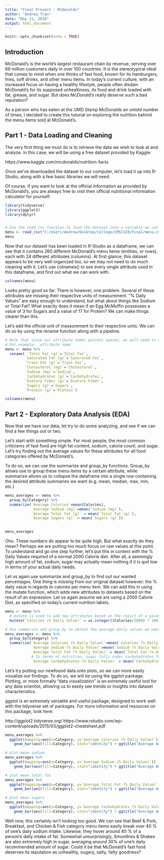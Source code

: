 ```yaml
---
title: "Final Project - McDonalds"
author: "Andrew Tran"
date: "May 11, 2018"
output: html_document
---
```


```r
knitr::opts_chunk$set(echo = TRUE)
```

## Introduction

  McDonald's is the world's largest restaurant chain by revenue, serving over 69 million customers daily in over 100 countries. It is the stereotypical ideal that comes to mind when one thinks of fast food, known for its hamburgers, fries, soft drinks, and other menu items. In today's current culture, with an increased focus on having a healthy lifestyle, people often disdain McDonald's for its supposed unhealtiness, its food and drink loaded with fat, grease, and sugar. But does McDonald's really deserve such a bad reputation? 
  
  As a person who has eaten at the UMD Stamp McDonalds an untold number of times, I decided to create this tutorial on exploring the nutrition behind the menu items sold at McDonald's. 
  

## Part 1 - Data Loading and Cleaning 
  
  The very first thing we must do is to retrieve the data we wish to look at and analyze. In this case, we will be using a free dataset provided by Kaggle: 
  
https://www.kaggle.com/mcdonalds/nutrition-facts

  Once we've downloaded the dataset to our computer, let's load it up into R-Studio, along with a few basic libraries we will need. 
  
  Of course, if you want to look at the official information as provided by McDonald's, you are always free to visit their official nutritional information calculator for yourself:
  
  

```r
library(tidyverse)
library(ggplot2)
library(dplyr)


# Use the read_csv function to load the dataset into a variable we can use. 
menu <- read_csv("C:/Users/Andrew/Desktop/College/CMSC320/Final/menu.csv")
menu
```


  Now that our dataset has been loaded in R-Studio as a dataframe, we can see that it contains 260 different McDonald's menu items (entities, or rows), each with 24 different attributes (columns). At first glance, this dataset appears to be very well organized too, so we may not need to do much cleaning with it. Let's use colnames() to see every single attribute used in this dataframe, and find out what we can work with. 

```r
colnames(menu)
```


  Looks pretty good so far. There is however, one problem. Several of these attributes are missing their respective units of measurement. "% Daily Values" are easy enough to understand, but what about things like Sodium or Total Fat? What exactly does it mean if an Egg McMuffin possesses a value of 3 for Sugars and a value of 17 for Protein? We can make things clearer than this. 
  
  Let's add the official unit of measurement to their respective units. We can do so by using the rename function along with a pipeline. 
  

  
```r
# Note that since our attribute names possess spaces, we will need to use backtabs `` in order to access them.
# For example: `attribute name` 
menu <- menu %>%
  rename( `Total Fat (g)`=`Total Fat`, 
         `Saturated Fat (g)`=`Saturated Fat`, 
         `Trans Fat (g)`=`Trans Fat`,
         `Cholesterol (mg)`=`Cholesterol`,
         `Sodium (mg)`=`Sodium`,
         `Carbohydrates (g)`=`Carbohydrates`,
         `Dietary Fiber (g)`=`Dietary Fiber`,
         `Sugars (g)`=`Sugars`,
         `Protein (g)`=`Protein`)

colnames(menu)
```
  
  
## Part 2 - Exploratory Data Analysis (EDA)

  Now that we have our data, let try to do some analyzing, and see if we can find a few things out or two.
  
 Let's start with something simple. For most people, the most common criticisms of fast food are high fat content, sodium, calorie count, and sugar. Let's try finding out the average values for these attributes for all food categories offered by McDonald's. 
  
  To do so, we can use the summarize and group_by functions. Group_by allows use to group these menu items by a certain attribute, while summarize allows us to collapse the dataframe into a single row containing the desired attribute summaries we want (e.g. mean, median, max, min, etc.)
  
```r
menu_averages <- menu %>%
  group_by(Category) %>%
  summarize(`Average Calories`=mean(Calories),
            `Average Sodium (mg)`=mean(`Sodium (mg)`),
            `Average Total Fat (g)` = mean(`Total Fat (g)`),
            `Average Sugars (g)` = mean(`Sugars (g)`)) 
           

menu_averages 
```


  Oho. These numbers do appear to be quite high. But what exactly do they mean? Perhaps we are putting too much focus on raw values at this point. To understand and go one step further, let's put this in context with the % Daily Values required of a normal 2000 Calorie diet. After all, a seemingly high amount of fat, sodium, sugar may actually mean nothing if it is quit low in terms of your actual daily needs. 
  
  Let us again use summarize and group_by to find out our wanted percentages. One thing is missing from our original dataset however: the % daily value in regards to calories per menu item. We can add this in using the mutate function, which adds new attributes to datasets based on the result of an expression. Let us again assume we are using a 2000 Calorie Diet, as specified on today's current nutrition labels. 
  
```r
menu <- menu %>%
  # mutate is used to add new attributes based on the result of a given expression 
  mutate(`Calories (% Daily Value)` = as.integer((Calories/2000) * 100))

# Use summarize and group_by to obtain the average daily values we want for each item category 
menu_averages <- menu %>%
  group_by(Category) %>%
  summarize(`Average Calories (% Daily Value)`=mean(`Calories (% Daily Value)`),
            `Average Sodium (% Daily Value)`=mean(`Sodium (% Daily Value)`),
            `Average Total Fat (% Daily Value)` = mean(`Total Fat (% Daily Value)`),
            # In terms of nutrition, sugar falls under carbohydrates for % daily values 
            `Average Carbohydrates (% Daily Value)` = mean(`Carbohydrates (% Daily Value)`)) 
```
 
  Let's try putting our newfound data onto plots, so we can more easily visualize our findings. To do so, we will be using the ggplot package. Plotting, or more formally "data visualization" is an extremely useful tool for any data scientist, allowing us to easily see trends or insights into dataset characteristics. 
  
  ggplot is an extremely versatile and useful package, designed to work well with the tidyverse set of packages. For more information and resources on this package, look here: 
  
  http://ggplot2.tidyverse.org/
  https://www.rstudio.com/wp-content/uploads/2015/03/ggplot2-cheatsheet.pdf
  
  
```r
menu_averages %>%
  ggplot(mapping=aes(x=Category, y=`Average Calories (% Daily Value)`)) +
    geom_bar(aes(fill=Category), stat="identity") + ggtitle("Average Amount of Calories (% Daily Value) vs. Menu Category") + theme(axis.text.x=element_text(angle=90,hjust=1,vjust=0.5)) 

# plot mean sodium 
menu_averages %>%
  ggplot(mapping=aes(x=Category, y=`Average Sodium (% Daily Value)`)) +
    geom_bar(aes(fill=Category), stat="identity") + ggtitle("Average Amount of Sodium (% Daily Value) vs. Menu Category") + theme(axis.text.x=element_text(angle=90,hjust=1,vjust=0.5)) 

# plot mean total fat  
menu_averages %>%
  ggplot(mapping=aes(x=Category, y=`Average Total Fat (% Daily Value)`)) +
    geom_bar(aes(fill=Category), stat="identity") + ggtitle("Average Amount of Total Fat (% Daily Value) vs. Menu Category") + theme(axis.text.x=element_text(angle=90,hjust=1,vjust=0.5)) 

# plot mean sugars
menu_averages %>%
  ggplot(mapping=aes(x=Category, y=`Average Carbohydrates (% Daily Value)`)) +
    geom_bar(aes(fill=Category), stat="identity") + ggtitle("Average Amount of Carbohydrates (% Daily Value) vs. Menu Category") + theme(axis.text.x=element_text(angle=90,hjust=1,vjust=0.5)) 
```

Well now, this certainly isn't looking too good. We can see that Beef & Pork, Breakfast, and Chicken & Fish category menu items easily break over 40 % of one's daily sodium intake. Likewise, they hover around 40 % of a person's daily intake of fat. Somewhat unsurprisingly, Smoothies & Shakes are also extremely high in sugar, averaging around 30% of one's daily recommended amount of sugar. Could it be that McDonald's fast food deserves its reputation as unhealthy, sugary, salty, fatty goodness? 








   